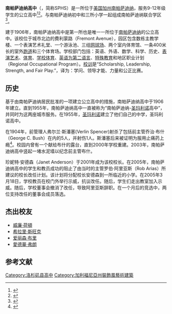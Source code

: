 {{Infobox School
| name = 南帕萨迪纳高中
| motto= Fair play, Strength, Scholarship, Leadership (公正比赛、力量、学问、领导才能)
| type = 公立高中
| grades = 9–12
| established= 1906
| address = 1401 Fremont Ave<ref name="official_web"/>
| city = [[South_Pasadena,_California|South Pasadena]]
| state = [[California|California]]
| country = [[United_States|USA]]
| enrollment = 1,600<ref>{{Cite web |url = http://sphs.spusd.net/cms/page_view?d=x&piid=&vpid=1383372879731 |title = school profile（学校概况） |author = Tracy Ishimaru, Don Wielenga |date = 2013年11月6日 |language = en |accessdate = 2014年3月22日 |quote = "The current enrollment is approximately 1,534 students." |deadurl = yes |archiveurl = https://web.archive.org/web/20140316201219/http://sphs.spusd.net/cms/page_view?d=x&piid=&vpid=1383372879731 |archivedate = 2014年3月16日 }}</ref>
| mascot = [[老虎|老虎]]
|colors = [[橙色|橙色]]和[[黑色|黑色]]
| principal = Janet Anderson<ref>{{Cite web |url = http://sphs.spusd.net/cms/page_view?d=x&piid=&vpid=1340180694180 |title = Staff Directory（员工目录） |language = en |accessdate = 2014年3月16日 |quote = "Anderson, Janet   Principal" |deadurl = yes |archiveurl = https://web.archive.org/web/20140316212009/http://sphs.spusd.net/cms/page_view?d=x&piid=&vpid=1340180694180 |archivedate = 2014年3月16日 }}</ref>
| television station = -
| newspaper = ''[http://www.tigernewspaper.com Tiger]''
| website = [http://www.sphstigers.org sphstigers.org]
}}

'''南帕萨迪纳高中'''（{{lang-en|South Pasadena High School}}，简称SPHS）是一所位于[[美国|美国]][[加州|加州]][[南帕萨迪纳_(加利福尼亚州)|南帕萨迪纳]]，服务9-12年级学生的公立高中<ref name="official_web">{{Cite web |url = http://sphs.spusd.net |title = south pasadena high school（南帕萨迪纳高中） |language = en |accessdate = 2014年3月16日 |quote = "1401 Fremont Ave, South Pasadena, CA 91030" |archive-date = 2014年3月17日 |archive-url = https://web.archive.org/web/20140317015414/http://sphs.spusd.net/ |dead-url = no }}</ref><ref>{{Cite web |url = http://sphs.spusd.net/cms/page_view?d=x&piid=&vpid=1383372879731 |title = school profile（学校概况） |author = Tracy Ishimaru, Don Wielenga |date = 2013年11月6日 |language = en |accessdate = 2014年3月16日 |quote = "South Pasadena High School is a public, coeducational, 4-year institution..." |deadurl = yes |archiveurl = https://web.archive.org/web/20140316201219/http://sphs.spusd.net/cms/page_view?d=x&piid=&vpid=1383372879731 |archivedate = 2014年3月16日 }}</ref>。与南帕萨迪纳初中和三所小学一起组成南帕萨迪纳联合学区<ref>{{Cite web |url = http://www.spusd.net/map |title = District Map（学区地图） |language = en |accessdate = 2014年3月16日 |deadurl = yes |archiveurl = https://web.archive.org/web/20140316200335/http://www.spusd.net/map |archivedate = 2014年3月16日 }}</ref>。

建于1906年，南帕萨迪纳高中是第一所也是唯一一所位于[[南帕萨迪纳|南帕萨迪纳]]的公立高中。该校位于城市北边的費利蒙路（Fremont Avenue），园区包含数栋主教学楼、一个表演艺术礼堂、一个游泳池、三组[[网球场|网球场]]、两个室内体育馆、一条400米长的室外[[跑道_(体育)|跑道]]和三个体育场。学校部门包括：英语、外语、数学、科学、历史、[[表演艺术|表演艺术]]、[[体育|体育]]、[[学校体育|学校体育]]、[[以英语为第二语言|英语为第二语言]]、[[特殊教育|特殊教育]]和地区职业计划（Regional Occupational Program）。[[校训|校训]]是“Scholarship, Leadership, Strength, and Fair Play.”，译为：学问、领导才能、力量和公正比赛。

== 历史 ==
基于由南帕萨迪纳居民批准的一项建立公立高中的措施，南帕萨迪纳高中于1906年建立。直到1955年，南帕萨迪纳高中一直被称为“南帕萨迪纳-[[圣玛利诺_(加利福尼亚州)|圣玛利诺]]高中”，并同时为这两座城市服务。在1955年，[[圣玛利诺_(加利福尼亚州)|圣玛利诺]]建立了他们自己的中学，圣玛利诺高中。

在1904年，前管理人弗尔兰·斯潘塞(Verlin Spencer)射杀了包括前主管乔治·布什（George C. Bush）在内的5人，并射伤1人。斯潘塞后来被证明为服用止痛药上瘾<ref>{{Cite news |url=http://articles.latimes.com/1997/jul/20/local/me-14688 |title=A Principal's Bloody Rampage |publisher=LA Times |language=en |date=20 July 1997 |accessdate=2014-03-16 |archive-date=2012-10-23 |archive-url=https://web.archive.org/web/20121023112324/http://articles.latimes.com/1997/jul/20/local/me-14688 |dead-url=no }}</ref>。校园内曾有一个献给布什的露台，直到2000年学校重建。2003年，南帕萨迪纳高中竖起一堵水泥墙以纪念前主管布什。

珍妮特·安德森（Janet Anderson）于2001年成为该校校长。在2005年，南帕萨迪纳高中的学生和教员成功的阻止了由当时的主管罗伯·阿里亚斯（Rob Arias）所建议的校长改任计划。该计划将分配校长安德森到一所临近的小学。在2005年3月18日，学校教员在校门外举行示威，抗议改任。随后，学生们走出教室加入示威。{{Citation needed|date=March 2009}}随后，学校董事会撤消了改任，导致阿里亚斯辞职。在一个月后的竞选中，两位支持改任的董事会成员落选。

== 杰出校友 ==
*[[威廉·荷頓|威廉·荷頓]]
*[[希拉里·斯旺克|希拉里·斯旺克]]
*[[爱丽森·布里|爱丽森·布里]]
*[[愛德華·弗朗|愛德華·弗朗]]

==参考文献==
{{reflist}}

{{Coord|34.10938|-118.15373|region:US_type:edu|display=title}}

[[Category:洛杉矶县高中|Category:洛杉矶县高中]]
[[Category:加利福尼亞州裝飾風藝術建築|Category:加利福尼亞州裝飾風藝術建築]]